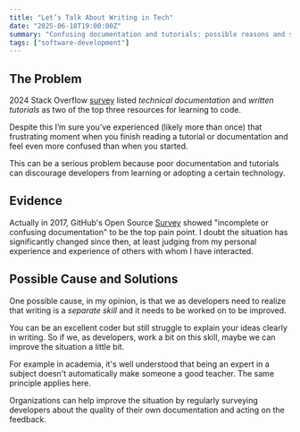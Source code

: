 ```yaml
---
title: "Let’s Talk About Writing in Tech"
date: "2025-06-18T19:00:00Z"
summary: "Confusing documentation and tutorials: possible reasons and solutions"
tags: ["software-development"]
---
```


## The Problem

2024 Stack Overflow
[survey](https://survey.stackoverflow.co/2024/developer-profile#2-online-resources-to-learn-how-to-code)
listed _technical documentation_ and _written tutorials_ as two of the top three resources for learning to code.

Despite this I’m sure you’ve experienced (likely more than once) that
frustrating moment when you finish reading a tutorial or documentation
and feel even more confused than when you started.

This can be a serious problem because poor documentation and tutorials can
discourage developers from learning or adopting a certain technology.

## Evidence

Actually in 2017, GitHub's Open Source
[Survey](https://opensourcesurvey.org/2017/#insights) showed "incomplete
or confusing documentation" to be the top pain point. I doubt the
situation has significantly changed since then, at least judging from my
personal experience and experience of others with whom I have
interacted.

## Possible Cause and Solutions

One possible cause, in my opinion, is that we as developers need to
realize that writing is a _separate skill_ and it needs to be worked on to
be improved.

You can be an excellent coder but still struggle to explain your ideas
clearly in writing. So if we, as developers, work a bit on this skill,
maybe we can improve the situation a little bit.

For example in academia, it's well understood that being an expert in a
subject doesn't automatically make someone a good teacher. The same
principle applies here.

Organizations can help improve the situation by regularly surveying developers about the quality of their own documentation and acting on the feedback.
